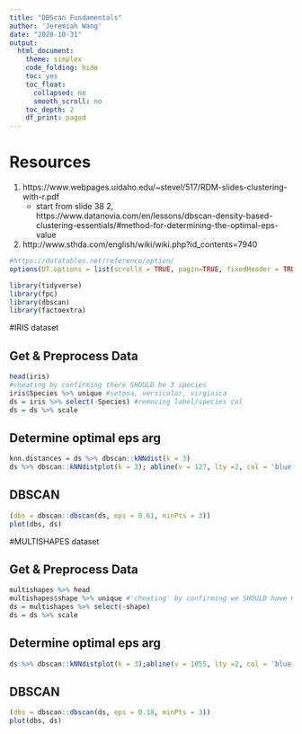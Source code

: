 ```yaml
---
title: "DBScan Fundamentals"
author: 'Jeremiah Wang'
date: "2020-10-31"
output:
  html_document:
    theme: simplex
    code_folding: hide
    toc: yes
    toc_float:
      collapsed: no
      smooth_scroll: no
    toc_depth: 2
    df_print: paged
---
```


# Resources
1. https://www.webpages.uidaho.edu/~stevel/517/RDM-slides-clustering-with-r.pdf
    + start from slide 38
2, https://www.datanovia.com/en/lessons/dbscan-density-based-clustering-essentials/#method-for-determining-the-optimal-eps-value
3. http://www.sthda.com/english/wiki/wiki.php?id_contents=7940


```r
#https://datatables.net/reference/option/
options(DT.options = list(scrollX = TRUE, pagin=TRUE, fixedHeader = TRUE, searchHighlight = TRUE))
```

```r
library(tidyverse)
library(fpc)
library(dbscan)
library(factoextra)
```

#IRIS dataset

## Get & Preprocess Data
```r
head(iris)
#cheating by confirming there SHOULD be 3 species
iris$Species %>% unique #setosa, versicolor, virginica 
ds = iris %>% select(-Species) #removing label/species col
ds = ds %>% scale
```


## Determine optimal eps arg
```r
knn.distances = ds %>% dbscan::kNNdist(k = 3)
ds %>% dbscan::kNNdistplot(k = 3); abline(v = 127, lty =2, col = 'blue');abline(h = 0.61, lty =2, col = 'red') # might need to play around with guessing what 'h' is
```


## DBSCAN
```r
(dbs = dbscan::dbscan(ds, eps = 0.61, minPts = 3))
plot(dbs, ds)

```

#MULTISHAPES dataset

## Get & Preprocess Data
```r
multishapes %>% head
multishapes$shape %>% unique #'cheating' by confirming we SHOULD have 6 distinct shapes
ds = multishapes %>% select(-shape)
ds = ds %>% scale
```

## Determine optimal eps arg
```r
ds %>% dbscan::kNNdistplot(k = 3);abline(v = 1055, lty =2, col = 'blue');abline(h = 0.18, lty =2, col = 'red') # might need to play around with guessing what 'h' is
```


## DBSCAN
```r
(dbs = dbscan::dbscan(ds, eps = 0.18, minPts = 3))
plot(dbs, ds)

```